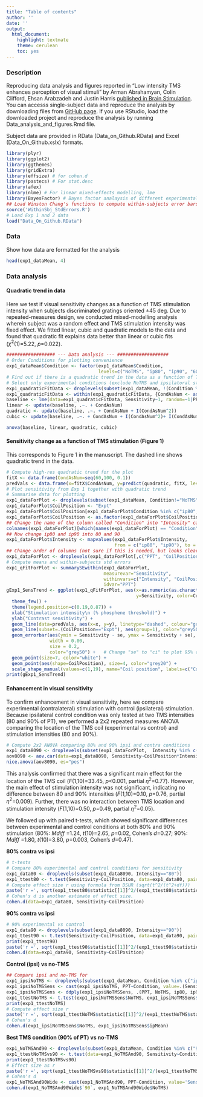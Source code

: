 ```yaml
---
title: "Table of contents"
author: ''
date: ''
output:
  html_document:
    highlight: textmate
    theme: cerulean
    toc: yes
---
```


### Description
Reproducing data analysis and figures reported in "Low intensity TMS enhances perception of visual stimuli" by Arman Abrahamyan, Colin Clifford, Ehsan Arabzadeh and Justin Harris [published in Brain Stimulation](http://www.sciencedirect.com/science/article/pii/S1935861X15010141). You can accesss single-subject data and reproduce the analysis by downloading files from [GitHub page](https://github.com/armanabraham/research/tree/master/Weak_TMS_Enhances_Perception). If you use RStudio, load the downloaded project and reproduce the analysis by running Data\_analysis\_and_figures.Rmd file.


Subject data are provided in RData (Data\_on\_Github.RData) and Excel (Data\_On\_Github.xslx) formats. 

```r
library(plyr)
library(ggplot2)
library(ggthemes)
library(gridExtra)
library(effsize) # for cohen.d
library(pastecs) # For stat.desc
library(afex)
library(nlme) # For linear mixed-effects modelling, lme
library(BayesFactor) # Bayes factor analaysis of different experimental designs
## Load Winston Chang's functions to compute within-subjects error bars
source('WithinSbj_StdErrors.R')
# Load Exp 1 and 2 data 
load("Data_On_Github.RData")
```

### Data
Show how data are formatted for the analysis

```r
head(exp1_dataMean, 4)
```


### Data analysis
#### Quadratic trend in data 
Here we test if visual sensitivity changes as a function of TMS stimulation intensity when subjects discriminated gratings oriented ±45 deg. Due to repeated-measures design, we conducted mixed-modelling analysis wherein subject was a random effect and TMS stimulation intensity was fixed effect. We fitted linear, cubic and quadratic models to the data and found that quadratic fit explains data better than linear or cubic fits ($\chi^2$(1)=5.22, *p*=0.022).

```r
################## --- Data analysis --- ###################
# Order Conditions for plotting convenience
exp1_dataMean$Condition <- factor(exp1_dataMean$Condition, 
                                  levels=c("NoTMS", "ip80", "ip90", "60", "70", "80", "90", "100"))
# Find out if there is a quadratic trend in the data as a function of TMS intensity
# Select only experimental conditions (exclude NoTMS and ipsilatoral stimulation)
exp1_quadraticFitData <- droplevels(subset(exp1_dataMean, !(Condition %in% c("ip80", "ip90", "NoTMS"))))
exp1_quadraticFitData <- within(exp1_quadraticFitData, {CondAsNum <- as.numeric(as.character(Condition)) })
baseline <- lme(data=exp1_quadraticFitData, Sensitivity~1, random=~1|PPT/CondAsNum, method="ML")
linear <- update(baseline, .~. + CondAsNum)
quadratic <- update(baseline, .~. + CondAsNum + I(CondAsNum^2))
cubic <- update(baseline, .~. + CondAsNum + I(CondAsNum^2)+ I(CondAsNum^3))

```

```r
anova(baseline, linear, quadratic, cubic)
```

#### Sensitivity change as a function of TMS stimulation (Figure 1) 
This corresponds to Figure 1 in the manuscript. The dashed line shows quadratic trend in the data. 

```r
# Compute high-res quadratic trend for the plot
fitX <- data.frame(CondAsNum=seq(60,100, 0.1))
predVals <- data.frame(x=fitX$CondAsNum, y=predict(quadratic, fitX, level=0))
# Plot sensitivity from Exp 1 together with quadratic trend
# Summarise data for plotting
exp1_dataForPlot <- droplevels(subset(exp1_dataMean, Condition!="NoTMS"))
exp1_dataForPlot$CoilPosition <- "Expt"
exp1_dataForPlot$CoilPosition[exp1_dataForPlot$Condition %in% c("ip80", "ip90")] <- "Cntr"
exp1_dataForPlot$CoilPosition <- as.factor(exp1_dataForPlot$CoilPosition)
## Change the name of the column called "Condition" into "Intensity" cause it is more intuitive
colnames(exp1_dataForPlot)[which(names(exp1_dataForPlot) == "Condition")] <- "Intensity"
## Now change ip80 and ip90 into 80 and 90
exp1_dataForPlot$Intensity <- mapvalues(exp1_dataForPlot$Intensity, 
                                        from = c("ip80", "ip90"), to = c("80", "90"))
## Change order of columns (not sure if this is needed, but looks clearer)
exp1_dataForPlot <- droplevels(exp1_dataForPlot[,c("PPT", "CoilPosition", "Intensity", "Th", "Sensitivity")])
# Compute means and within-subjects std errors
exp1_qFitForPlot <- summarySEwithin(exp1_dataForPlot, 
                                    measurevar="Sensitivity", 
                                    withinvars=c("Intensity", "CoilPosition"), 
                                    idvar="PPT")
gExp1_SensTrend <- ggplot(exp1_qFitForPlot, aes(x=as.numeric(as.character(Intensity)), 
                                                y=Sensitivity, color=CoilPosition)) + 
  theme_few() + 
  theme(legend.position=c(0.19,0.87)) + 
  xlab("Stimulation intensity\n (% phosphene threshold)") + 
  ylab("Contrast sensitivity") + 
  geom_line(data=predVals, aes(x=x, y=y), linetype="dashed", colour="grey70", size=.3) +
  geom_line(subset=.(CoilPosition=="Expt"), aes(group=1), color="grey50", size=1) + 
  geom_errorbar(aes(ymin = Sensitivity - se, ymax = Sensitivity + se), 
                width = 0.00, 
                size = 0.2, 
                color="grey50") +   # Change "se" to "ci" to plot 95% conf intervals
  geom_point(size=7, color="white") +
  geom_point(aes(shape=CoilPosition), size=4, color="grey20") + 
  scale_shape_manual(values=c(1,19), name="Coil position", labels=c("Control (Ipsi)","Experimental (Contra)"))
print(gExp1_SensTrend)
```

#### Enhancement in visual sensitivity
To confirm enhancement in visual sensitivity, here we compare experimental (contralateral) stimulation with control (ipsilateral) stimulation. Because ipsilateral control condition was only tested at two TMS intensities (80 and 90% of PT), we performed a 2x2 repeated measures ANOVA comparing the location of the TMS coil (experimental vs control) and stimulation intensities (80 and 90%). 

```r
# Compute 2x2 ANOVA comparing 80% and 90% ipsi and contra conditions
exp1_data8090 <- droplevels(subset(exp1_dataForPlot,  Intensity %in% c("80", "90")))
aov8090 <- aov.car(data=exp1_data8090, Sensitivity~CoilPosition*Intensity+Error(PPT/(CoilPosition*Intensity)), return="Anova", args.return=list(es="pes"))
nice.anova(aov8090, es="pes")
```

This analysis confirmed that there was a significant main effect for the location of the TMS coil (*F*(1,10)=33.45, *p*<0.001, partial $\eta^2$=0.77). However, the main effect of stimulation intensity was not significant, indicating no difference between 80 and 90% intensities (*F*(1,10)=0.10, *p*=0.76, partial $\eta^2$=0.009). Further, there was no interaction between TMS location and stimulation intensity (*F*(1,10)=0.50, *p*=0.49, partial $\eta^2$=0.05).

We followed up with paired t-tests, which showed significant differences between experimental and control conditions at both 80% and 90% stimulation (80%: *Mdiff* =1.24, *t*(10)=2.65, *p*=0.02, Cohen’s *d*=0.27; 90%: *Mdiff* =1.80, *t*(10)=3.80, *p*=0.003, Cohen’s *d*=0.47).

**80% contra vs ipsi**
```r
# t-tests
# Compare 80% experimental and control conditions for sensitivity
exp1_data80 <- droplevels(subset(exp1_data8090, Intensity=="80"))
exp1_ttest80 <- t.test(Sensitivity~CoilPosition, data=exp1_data80, paired=TRUE)
# Compute effect size r using formula from DSUR (sqrt(t^2/(t^2+df)))
paste('r =', sqrt(exp1_ttest80$statistic[[1]]^2/(exp1_ttest80$statistic[[1]]^2+exp1_ttest80$parameter[[1]])))
# Cohen's d is another estimate of effect size. 
cohen.d(data=exp1_data80, Sensitivity~CoilPosition)
```

**90% contra vs ipsi**
```r
# 90% experimental vs control 
exp1_data90 <- droplevels(subset(exp1_data8090, Intensity=="90"))
exp1_ttest90 <- t.test(Sensitivity~CoilPosition, data=exp1_data90, paired=TRUE)
print(exp1_ttest90)
paste('r =', sqrt(exp1_ttest90$statistic[[1]]^2/(exp1_ttest90$statistic[[1]]^2+exp1_ttest90$parameter[[1]])))
cohen.d(data=exp1_data90, Sensitivity~CoilPosition)
```

**Control (ipsi) vs no-TMS**
```r
## Compare ipsi and no-TMS for
exp1_ipsiNoTMS <- droplevels(subset(exp1_dataMean, Condition %in% c("ip80", "ip90", "NoTMS")))
exp1_ipsiNoTMSSens <- cast(exp1_ipsiNoTMS, PPT~Condition, value=.(Sensitivity))
exp1_ipsiNoTMSSens <- ddply(exp1_ipsiNoTMSSens, .(PPT, NoTMS, ip80, ip90), mutate, ipMean=(ip80+ip90)/2)
exp1_ttestNoTMS <- t.test(exp1_ipsiNoTMSSens$NoTMS, exp1_ipsiNoTMSSens$ipMean, paired=TRUE)
print(exp1_ttestNoTMS)
# Compute effect size r
paste('r =', sqrt(exp1_ttestNoTMS$statistic[[1]]^2/(exp1_ttestNoTMS$statistic[[1]]^2+exp1_ttestNoTMS$parameter[[1]])))
# Cohen's d
cohen.d(exp1_ipsiNoTMSSens$NoTMS, exp1_ipsiNoTMSSens$ipMean)
```

**Best TMS condition (90% of PT)  vs no-TMS**
```r
exp1_NoTMSAnd90 <- droplevels(subset(exp1_dataMean, Condition %in% c("90", "NoTMS")))
exp1_ttestNoTMSvs90 <- t.test(data=exp1_NoTMSAnd90, Sensitivity~Condition, paired=TRUE)
print(exp1_ttestNoTMSvs90)
# Effect size as r
paste('r =', sqrt(exp1_ttestNoTMSvs90$statistic[[1]]^2/(exp1_ttestNoTMSvs90$statistic[[1]]^2+exp1_ttestNoTMSvs90$parameter[[1]])))
# Cohen's d
exp1_NoTMSAnd90Wide <- cast(exp1_NoTMSAnd90, PPT~Condition, value='Sensitivity')
cohen.d(exp1_NoTMSAnd90Wide$`90`, exp1_NoTMSAnd90Wide$NoTMS)
```




    
    
    